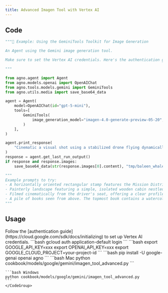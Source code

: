 ```yaml
---
title: Advanced Imagen Tool with Vertex AI
---
```


## Code

```python cookbook/models/google/gemini/imagen_tool_advanced.py
"""🔧 Example: Using the GeminiTools Toolkit for Image Generation

An Agent using the Gemini image generation tool.

Make sure to set the Vertex AI credentials. Here's the authentication guide: https://cloud.google.com/sdk/docs/initializing

"""

from agno.agent import Agent
from agno.models.openai import OpenAIChat
from agno.tools.models.gemini import GeminiTools
from agno.utils.media import save_base64_data

agent = Agent(
    model=OpenAIChat(id="gpt-5-mini"),
    tools=[
        GeminiTools(
            image_generation_model="imagen-4.0-generate-preview-05-20", vertexai=True
        )
    ],
)

agent.print_response(
    "Cinematic a visual shot using a stabilized drone flying dynamically alongside a pod of immense baleen whales as they breach spectacularly in deep offshore waters. The camera maintains a close, dramatic perspective as these colossal creatures launch themselves skyward from the dark blue ocean, creating enormous splashes and showering cascades of water droplets that catch the sunlight. In the background, misty, fjord-like coastlines with dense coniferous forests provide context. The focus expertly tracks the whales, capturing their surprising agility, immense power, and inherent grace. The color palette features the deep blues and greens of the ocean, the brilliant white spray, the dark grey skin of the whales, and the muted tones of the distant wild coastline, conveying the thrilling magnificence of marine megafauna."
)
response = agent.get_last_run_output()
if response and response.images:
    save_base64_data(str(response.images[0].content), "tmp/baleen_whale.png")

"""
Example prompts to try:
- A horizontally oriented rectangular stamp features the Mission District's vibrant culture, portrayed in shades of warm terracotta orange using an etching style. The scene might depict a sun-drenched street like Valencia or Mission Street, lined with a mix of Victorian buildings and newer structures.
- Painterly landscape featuring a simple, isolated wooden cabin nestled amongst tall pine trees on the shore of a calm, reflective lake.
- Filmed cinematically from the driver's seat, offering a clear profile view of the young passenger on the front seat with striking red hair.
- A pile of books seen from above. The topmost book contains a watercolor illustration of a bird. VERTEX AI is written in bold letters on the book.
"""
```

## Usage

<Steps>
  <Snippet file="create-venv-step.mdx" />

  <Step title="Set up Vertex AI authentication">
    Follow the [authentication guide](https://cloud.google.com/sdk/docs/initializing) to set up Vertex AI credentials.
    ```bash
    gcloud auth application-default login
    ```
  </Step>

  <Step title="Set your API keys">
    ```bash
    export GOOGLE_API_KEY=xxx
    export OPENAI_API_KEY=xxx
    export GOOGLE_CLOUD_PROJECT=your-project-id
    ```
  </Step>

  <Step title="Install libraries">
    ```bash
    pip install -U google-genai openai agno
    ```
  </Step>

  <Step title="Run Agent">
    <CodeGroup>
    ```bash Mac
    python cookbook/models/google/gemini/imagen_tool_advanced.py
    ```

    ```bash Windows
    python cookbook/models/google/gemini/imagen_tool_advanced.py
    ```
    </CodeGroup>
  </Step>
</Steps>